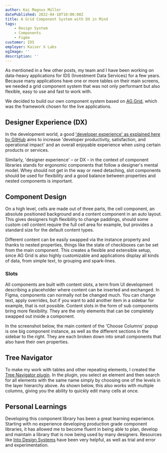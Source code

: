 ```yaml
---
author: Kai Magnus Müller
datePublished: 2022-04-10T10:00:00Z
title: A Grid Component System with DX in Mind
tags:
    - Design System
    - Components
    - Figma
customer: IDS
employer: Kaiser X Labs
ogImage: ''
description: ''
---
```



As mentioned in a few other posts, my team and I have been working on data-heavy applications for IDS (Investment Data Services) for a few years. Because many applications have one or more tables on their main screens, we needed a grid component system that was not only performant but also flexible, easy to use and fast to work with. 

We decided to build our own component system based on [AG Grid](https://www.ag-grid.com/example/), which was the framework chosen for the live applications. 

## Designer Experience (DX)

In the development world, a good ['developer experience' as explained here by GitHub](https://github.blog/2023-06-08-developer-experience-what-is-it-and-why-should-you-care/) aims to increase 'developer productivity, satisfaction, and operational impact' and an overall enjoyable experience when using certain products or services.

Similarly, 'designer experience' – or DX – in the context of component libraries stands for ergonomic components that follow a designer's mental model. Whey should not get in the way or need detaching, slot components should be used for flexibility and a good balance between properties and nested components is important. 

<Figure 
    alt="A few applications we designed feature a large and complex grid as their main view. AG Grid provides many menu, editor and filter components that we redesigned to fit the requirements of expert applications." 
    src="https://res.cloudinary.com/dm3a0qioc/image/upload/v1721213416/Design%20System/ag-example-3-1_qalsly.png" 
    width="3200" 
    height="2000">
</Figure>

## Component Design

On a high level, cells are made out of three parts, the cell component, an absolute positioned background and a content component in an auto layout. This gives designers high flexibility to change paddings, should some custom cell content require the full cell area for example, but provides a standard size for the default content types. 

Different content can be easily swapped via the instance property and thanks to nested properties, things like the state of checkboxes can be set from the main component. This creates a flexible and extensible setup, since AG Grid is also highly customizable and applications display all kinds of data, from simple text, to grouping and spark-lines. 


<Figure 
    alt="Instance swap properties are used for all the different cell content components and thanks to nested properties their properties are still easy to swap." 
    src="https://res.cloudinary.com/dm3a0qioc/image/upload/v1721230258/Design%20System/ag-cell-4_qago2u.png" 
    width="2846" 
    height="1744">
</Figure>

### Slots

All components are built with content slots, a term from UI development describing a placeholder where content can be inserted and exchanged. In Figma, components can normally not be changed much. You can change text, apply overrides, but if you want to add another item in a sidebar for example, that is not possible. Content slots in the form of sub components bring more flexibility. They are the only elements that can be completely swapped out inside a component. 

In the screenshot below, the main content of the 'Choose Columns' popup is one big component instance, as well as the different sections in the sidebar to the right. They are each broken down into small components that also have their own properties. 

<Figure 
    alt="The content components give our grid system flexibility." 
    src="https://res.cloudinary.com/dm3a0qioc/image/upload/v1721232175/Design%20System/ag-slots-1_bshcss.png" 
    width="2846" 
    height="1744">
</Figure>

## Tree Navigator

To make my work with tables and other repeating elements, I created the [Tree Navigator plugin](https://www.figma.com/community/plugin/1229905434435887252). In the plugin, you select an element and then search for all elements with the same name simply by choosing one of the levels in the layer hierarchy above. As shown below, this also works with multiple columns, giving you the ability to quickly edit many cells at once.

<Figure 
    alt="I developed Tree Navigator partly because working with grids like this is pretty painful." 
    src="/video/tree-navigator/ag-tree-navigator-1.mp4" 
    width="3120" 
    height="1950"
    type="video">
</Figure>

## Personal Learnings

Developing this component library has been a great learning experience. Starting with no experience developing production grade component libraries, it has allowed me to become fluent in being able to plan, develop and maintain a library that is now being used by many designers. Resources like [Into Design Systems](www.youtube.com/@IntoDesignSystems) have been very helpful, as well as trial and error and experimentation. 

